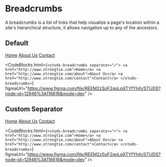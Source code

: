 # Breadcrumbs
<HeaderComponent htmlTag="studs-breadcrumbs" jsxTag="StudsBreadcrumbs" version="Since 2.0" status="Stable" />

A breadcrumbs is a list of links that help visualize a page's location within a site's hierarchical structure, it allows navigation up to any of the ancestors.

## Default

<studs-breadcrumbs separator="/">
  <a href="http://www.strongtie.com">Home</a>
  <a href="http://www.strongtie.com/about">About Us</a>
  <a href="http://www.strongtie.com/contact">Contact</a>
</studs-breadcrumbs>

<CodeBlocks
  html={`
<studs-breadcrumbs separator="/">
  <a href="http://www.strongtie.com">Home</a>
  <a href="http://www.strongtie.com/about">About Us</a>
  <a href="http://www.strongtie.com/contact">Contact</a>
</studs-breadcrumbs>
  `}
  figmaUrl="https://www.figma.com/file/REEM2zSoF2qoLpXTYfYhih/STUDS?node-id=12946%3A116616&mode=dev"
/>

## Custom Separator

<studs-breadcrumbs separator=">">
  <a href="http://www.strongtie.com">Home</a>
  <a href="http://www.strongtie.com/about">About Us</a>
  <a href="http://www.strongtie.com/contact">Contact</a>
</studs-breadcrumbs>

<CodeBlocks
  html={`
<studs-breadcrumbs separator=">">
  <a href="http://www.strongtie.com">Home</a>
  <a href="http://www.strongtie.com/about">About Us</a>
  <a href="http://www.strongtie.com/contact">Contact</a>
</studs-breadcrumbs>
  `}
  figmaUrl="https://www.figma.com/file/REEM2zSoF2qoLpXTYfYhih/STUDS?node-id=12946%3A116616&mode=dev"
/>

